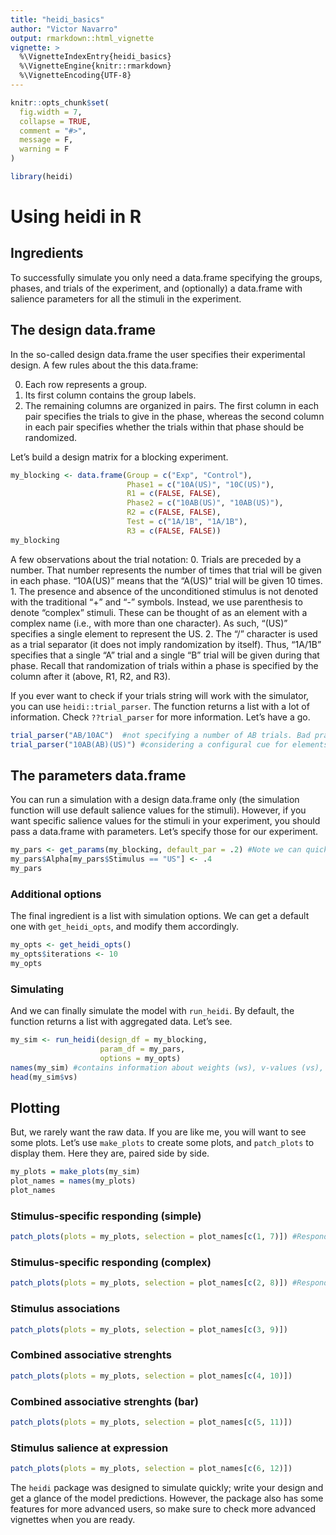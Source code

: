 ```yaml
---
title: "heidi_basics"
author: "Victor Navarro"
output: rmarkdown::html_vignette
vignette: >
  %\VignetteIndexEntry{heidi_basics}
  %\VignetteEngine{knitr::rmarkdown}
  %\VignetteEncoding{UTF-8}
---
```


```r
knitr::opts_chunk$set(
  fig.width = 7,
  collapse = TRUE,
  comment = "#>",
  message = F,
  warning = F
)
```

```r
library(heidi)
```

# Using heidi in R

## Ingredients

To successfully simulate you only need a data.frame specifying the groups, phases, and trials of the experiment, and (optionally) a data.frame with salience parameters for all the stimuli in the experiment.

## The design data.frame

In the so-called design data.frame the user specifies their experimental design. A few rules about the this data.frame:

0. Each row represents a group.
1. Its first column contains the group labels.
2. The remaining columns are organized in pairs. The first column in each pair specifies the trials to give in the phase, whereas the second column in each pair specifies whether the trials within that phase should be randomized.

Let's build a design matrix for a blocking experiment.

```r

my_blocking <- data.frame(Group = c("Exp", "Control"),
                          Phase1 = c("10A(US)", "10C(US)"),
                          R1 = c(FALSE, FALSE),
                          Phase2 = c("10AB(US)", "10AB(US)"),
                          R2 = c(FALSE, FALSE),
                          Test = c("1A/1B", "1A/1B"),
                          R3 = c(FALSE, FALSE))
my_blocking
```

A few observations about the trial notation:
0. Trials are preceded by a number. That number represents the number of times that trial will be given in each phase. "10A(US)" means that the "A(US)" trial will be given 10 times.
1. The presence and absence of the unconditioned stimulus is not denoted with the traditional "+" and "-" symbols. Instead, we use parenthesis to denote "complex" stimuli. These can be thought of as an element with a complex name (i.e., with more than one character). As such, "(US)" specifies a single element to represent the US.
2. The "/" character is used as a trial separator (it does not imply randomization by itself). Thus, "1A/1B" specifies that a single "A" trial and a single "B" trial will be given during that phase. Recall that randomization of trials within a phase is specified by the column after it (above, R1, R2, and R3).

If you ever want to check if your trials string will work with the simulator, you can use `heidi::trial_parser`. The function returns a list with a lot of information. Check `??trial_parser` for more information. Let's have a go.

```r
trial_parser("AB/10AC")  #not specifying a number of AB trials. Bad practice!
trial_parser("10AB(AB)(US)") #considering a configural cue for elements AB

```


## The parameters data.frame

You can run a simulation with a design data.frame only (the simulation function will use default salience values for the stimuli). However, if you want specific salience values for the stimuli in your experiment, you should pass a data.frame with parameters. Let's specify those for our experiment.

```r
my_pars <- get_params(my_blocking, default_par = .2) #Note we can quickly get a table with parameters directly from the design data.frame; a good way to check we are going in the right direction
my_pars$Alpha[my_pars$Stimulus == "US"] <- .4
my_pars
```

### Additional options

The final ingredient is a list with simulation options. We can get a default one with `get_heidi_opts`, and modify them accordingly.

```r
my_opts <- get_heidi_opts()
my_opts$iterations <- 10
my_opts

```

### Simulating

And we can finally simulate the model with `run_heidi`. By default, the function returns a list with aggregated data. Let's see.

```r
my_sim <- run_heidi(design_df = my_blocking,
                    param_df = my_pars,
                    options = my_opts)
names(my_sim) #contains information about weights (ws), v-values (vs), r-values (rs), and alphas (as)
head(my_sim$vs)

```

## Plotting

But, we rarely want the raw data. If you are like me, you will want to see some plots. Let's use `make_plots` to create some plots, and `patch_plots` to display them. Here they are, paired side by side.

```r
my_plots = make_plots(my_sim)
plot_names = names(my_plots)
plot_names
```


### Stimulus-specific responding (simple)
```r
patch_plots(plots = my_plots, selection = plot_names[c(1, 7)]) #Responding
```

### Stimulus-specific responding (complex)
```r
patch_plots(plots = my_plots, selection = plot_names[c(2, 8)]) #Responding
```


### Stimulus associations
```r
patch_plots(plots = my_plots, selection = plot_names[c(3, 9)])
```

### Combined associative strenghts
```r
patch_plots(plots = my_plots, selection = plot_names[c(4, 10)])
```

### Combined associative strenghts (bar)
```r
patch_plots(plots = my_plots, selection = plot_names[c(5, 11)])
```

### Stimulus salience at expression
```r
patch_plots(plots = my_plots, selection = plot_names[c(6, 12)])
```

The `heidi` package was designed to simulate quickly; write your design and get a glance of the model predictions. However, the package also has some features for more advanced users, so make sure to check more advanced vignettes when you are ready.
